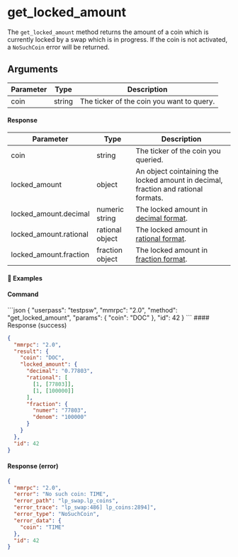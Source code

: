 
# get\_locked\_amount

The `get_locked_amount` method returns the amount of a coin which is currently locked by a swap which is in progress. If the coin is not activated, a `NoSuchCoin` error will be returned.

## Arguments

| Parameter | Type   | Description                               |
| --------- | ------ | ----------------------------------------- |
| coin      | string | The ticker of the coin you want to query. |

#### Response

| Parameter               | Type            | Description                                                                                   |
| ----------------------- | --------------- | --------------------------------------------------------------------------------------------- |
| coin                    | string          | The ticker of the coin you queried.                                                           |
| locked\_amount          | object          | An object cointaining the locked amount in decimal, fraction and rational formats.            |
| locked\_amount.decimal  | numeric string  | The locked amount in [decimal format](https://www.mathsisfun.com/definitions/decimal.html).   |
| locked\_amount.rational | rational object | The locked amount in [rational format](/komodo-defi-framework/api/legacy/rational_number_note/).          |
| locked\_amount.fraction | fraction object | The locked amount in [fraction format](https://www.mathsisfun.com/definitions/fraction.html). |

#### 📌 Examples

#### Command

<CodeGroup title="" tag="POST" label="get_locked_amount" mm2MethodDecorate="true">
  ```json
  {
    "userpass": "testpsw",
    "mmrpc": "2.0",
    "method": "get_locked_amount",
    "params": {
      "coin": "DOC"
    },
    "id": 42
  }
  ```
</CodeGroup>

<CollapsibleSection expandedText="Hide Response" collapsedText="Show Response">
  #### Response (success)

  ```json
  {
    "mmrpc": "2.0",
    "result": {
      "coin": "DOC",
      "locked_amount": {
        "decimal": "0.77803",
        "rational": [
          [1, [77803]],
          [1, [100000]]
        ],
        "fraction": {
          "numer": "77803",
          "denom": "100000"
        }
      }
    },
    "id": 42
  }
  ```

  #### Response (error)

  ```json
  {
    "mmrpc": "2.0",
    "error": "No such coin: TIME",
    "error_path": "lp_swap.lp_coins",
    "error_trace": "lp_swap:486] lp_coins:2894]",
    "error_type": "NoSuchCoin",
    "error_data": {
      "coin": "TIME"
    },
    "id": 42
  }
  ```
</CollapsibleSection>
